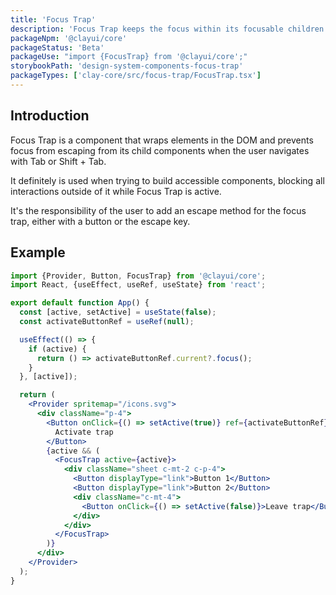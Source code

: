 ```yaml
---
title: 'Focus Trap'
description: 'Focus Trap keeps the focus within its focusable children elements.'
packageNpm: '@clayui/core'
packageStatus: 'Beta'
packageUse: "import {FocusTrap} from '@clayui/core';"
storybookPath: 'design-system-components-focus-trap'
packageTypes: ['clay-core/src/focus-trap/FocusTrap.tsx']
---
```


## Introduction

Focus Trap is a component that wraps elements in the DOM and prevents focus from escaping from its child components when the user navigates with Tab or Shift + Tab.

It definitely is used when trying to build accessible components, blocking all interactions outside of it while Focus Trap is active.

<div className="clay-site-alert alert alert-warning">
  It's the responsibility of the user to add an escape method for the focus
  trap, either with a button or the escape key.
</div>

## Example

```jsx preview
import {Provider, Button, FocusTrap} from '@clayui/core';
import React, {useEffect, useRef, useState} from 'react';

export default function App() {
  const [active, setActive] = useState(false);
  const activateButtonRef = useRef(null);

  useEffect(() => {
    if (active) {
      return () => activateButtonRef.current?.focus();
    }
  }, [active]);

  return (
    <Provider spritemap="/icons.svg">
      <div className="p-4">
        <Button onClick={() => setActive(true)} ref={activateButtonRef}>
          Activate trap
        </Button>
        {active && (
          <FocusTrap active={active}>
            <div className="sheet c-mt-2 c-p-4">
              <Button displayType="link">Button 1</Button>
              <Button displayType="link">Button 2</Button>
              <div className="c-mt-4">
                <Button onClick={() => setActive(false)}>Leave trap</Button>
              </div>
            </div>
          </FocusTrap>
        )}
      </div>
    </Provider>
  );
}
```

